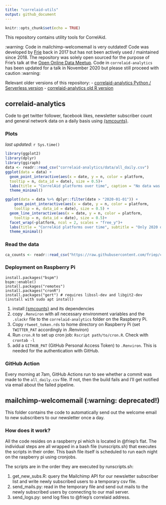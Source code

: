 ```yaml
---
title: "correlaid-utils"
output: github_document
---
```


```r
knitr::opts_chunk$set(echo = TRUE)
```


This repository contains utility tools for CorrelAid.

:warning: Code in mailchimp-welcomemail is very outdated! Code was developed by [Frie](https://github.com/friep) back in 2017 but has not been actively used / maintained since 2018. The repository was solely open sourced for the purpose of Frie's talk at the [Open Online Data Meetup](https://www.eventbrite.com/e/the-lazy-data-scientist-automating-things-feat-r-python-aws-and-a-pi-registration-121498787143). Code in `correlaid-analytics` has been updated for a talk in November 2020 but please still proceed with caution :warning: 

Relevant older versions of this repository: 
- [correlaid-analytics Python / Serverless version](https://github.com/friep/correlaid-utils/releases/tag/serverless-python)
- [correlaid-analytics old R version](https://github.com/friep/correlaid-utils/releases/tag/rstats-old)


## correlaid-analytics
Code to get twitter follower, facebook likes, newsletter subscriber count and general network data on a daily basis using [{smcounts}](https://github.com/friep/smcounts). 

### Plots
_last updated_: `r Sys.time()`


```r
library(ggplot2)
library(dplyr)
library(ggiraph)
data <- readr::read_csv("correlaid-analytics/data/all_daily.csv")
ggplot(data = data) +
  geom_point_interactive(aes(x = date, y = n, color = platform,
  tooltip = n, data_id = date), size = 0.5)+
  labs(title = "CorrelAid platforms over time", caption = "No data was collected between end of 2017 and autumn 2020", x = "")+
  theme_minimal()
```


```r
ggplot(data = data %>% dplyr::filter(date > "2020-01-01")) +
    geom_point_interactive(aes(x = date, y = n, color = platform,
    tooltip = n, data_id = date), size = 0.5) +
  geom_line_interactive(aes(x = date, y = n, color = platform,
    tooltip = n, data_id = date), size = 0.5)+
  facet_wrap(~platform, ncol = 2, scales = "free_y")+
  labs(title = "CorrelAid platforms over time", subtitle = "Only 2020 onwards, free y axes", x = "")+
  theme_minimal()

```

### Read the data 

```r
ca_counts <- readr::read_csv("https://raw.githubusercontent.com/friep/correlaid-utils/main/correlaid-analytics/data/all_daily.csv")
```

### Deployment on Raspberry Pi
```
install.packages("bspm")
bspm::enable()
install.packages("remotes")
install.packages("cronR")
install.packages("gert") # requires libssl-dev and libgit2-dev (install with sudo apt install)
```

1. install [{smcounts}](https://github.com/friep/smcounts) and its dependencies
2. copy `.Renviron` with all necessary environment variables and the `.slackr` file to the `correlaid-analytics` folder on the Raspberry Pi.
3. Copy `rtweet_token.rds` to home directory on Raspberry Pi (set `TWITTER_PAT` accordingly in .Renviron)
4. Run `cron.R` to set up cron job: `Rscript path/to/cron.R`. Check with `crontab -l`
5. add a `GITHUB_PAT` (GitHub Personal Access Token) to `.Renviron`. This is needed for the authentication with GitHub.

### GitHub Action
Every morning at 7am, GitHub Actions run to see whether a commit was made to the `all_daily.csv` file. If not, then the build fails and I'll get notified via email about the failed pipeline. 

## mailchimp-welcomemail (:warning: deprecated!)
This folder contains the code to automatically send out the welcome email to new subscribers to our newsletter once a day. 

### How does it work?
All the code resides on a raspberry pi which is located in @friep's flat. The individual steps are all wrapped in a bash file (runscripts.sh) that executes the scripts in their order. This bash file itself is scheduled to run each night on the raspberry pi using cronjobs. 

The scripts are in the order they are executed by runscripts.sh: 

1. get_new_subs.R: query the Mailchimp API for our newsletter subscriber list and write newly subscribed users to a temporary csv file.
2. send_mails.py: read in the temporary file and send out mails to the newly subscribed users by connecting to our mail server.
3. send_logs.py: send log files to @friep's correlaid address.
